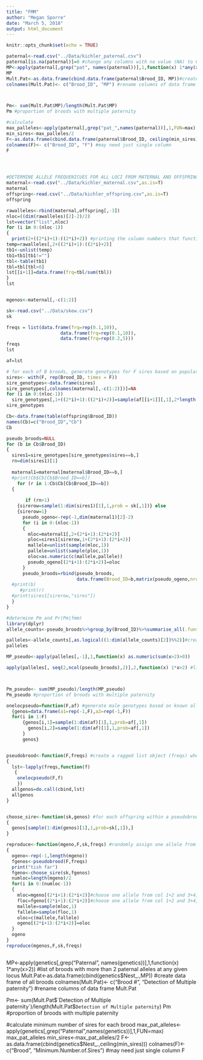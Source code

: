 ```yaml
---
title: "FMM"
author: "Megan Sporre"
date: "March 5, 2018"
output: html_document
---
```


```r
knitr::opts_chunk$set(echo = TRUE)
```

```r
paternal<-read.csv("../Data/kichler_paternal.csv")
paternal[is.na(paternal)]=0 #change any columns with no value (NA) to 0
MP<-apply(paternal[,grep("pat", names(paternal))],1,function(x) 1*any(x>2)) #list of broods with more than 2 paternal alleles at any given locus
MP
Mult.Pat<-as.data.frame(cbind.data.frame(paternal$Brood_ID, MP))#create data frame of all broods
colnames(Mult.Pat)<- c("Brood_ID", "MP") #rename columns of data frame



Pm<- sum(Mult.Pat$MP)/length(Mult.Pat$MP)
Pm #proportion of broods with multiple paternity

#calculate
max_palleles<-apply(paternal[,grep("pat_",names(paternal))],1,FUN=max)
min_sires<-max_palleles/2
F<-as.data.frame(cbind.data.frame(paternal$Brood_ID, ceiling(min_sires)))
colnames(F)<- c("Brood_ID", "F") #may need just single column
F




#DETERMINE ALLELE FREQUENICUES FOR ALL LOCI FROM MATERNAL AND OFFSPRING ALLELES
maternal<-read.csv("../Data/kichler_maternal.csv",as.is=T)
maternal
offspring<-read.csv("../Data/kichler_offspring.csv",as.is=T)
offspring

rawalleles<-rbind(maternal,offspring[,-3])
nloc=((dim(rawalleles)[2]-2)/2)
lst=vector("list",nloc)
for (i in 0:(nloc-1))
{
  print(2+((2*i)+1):((2*i)+2)) #printing the column numbers that function is using
temp=rawalleles[,2+((2*i)+1):((2*i)+2)]
tb1<-unlist(temp)
tb1=tb1[tb1!=""]
tbl<-table(tb1)
tbl=tbl[tbl>0]
lst[[i+1]]=data.frame(frq=tbl/sum(tbl))
}
lst


mgenos<-maternal[,-c(1:2)]


```
```r

sk<-read.csv("../Data/skew.csv")
sk

freqs = list(data.frame(frq=rep(0.1,10)),
                    data.frame(frq=rep(0.1,10)),
                    data.frame(frq=rep(0.2,5)))
freqs
lst
```

```r
af=lst

# for each of B broods, generate genotypes for F sires based on population allele frequencies
sires<- with(F, rep(Brood_ID, times = F))
sire_genotypes<-data.frame(sires)
sire_genotypes[,colnames(maternal[,-c(1:2)])]=NA
for (i in 0:(nloc-1))
  sire_genotypes[,1+((2*i)+1):((2*i)+2)]=sample(af[[i+1]][,1],2*length(sires),prob =af[[i+1]][,2],replace=T )
sire_genotypes


```
```r
Cb<-data.frame(table(offspring$Brood_ID))
names(Cb)=c("Brood_ID","Cb")
Cb
```
```r
pseudo_broods=NULL
for (b in Cb$Brood_ID)
{
  sires1=sire_genotypes[sire_genotypes$sires==b,]
  rn=dim(sires1)[1]
  
  maternal1=maternal[maternal$Brood_ID==b,]
  #print(Cb$Cb[Cb$Brood_ID==b])
    for (r in 1:Cb$Cb[Cb$Brood_ID==b])
  {
    
       if (rn>1)
    {sirerow=sample(1:dim(sires1)[1],1,prob = sk[,1])} else 
    {sirerow=1}
      pseudo_ogeno<-rep(-1,dim(maternal1)[2]-2)
      for (i in 0:(nloc-1))
      {
        mloc=maternal1[,2+(2*i+1):(2*i+2)]
        ploc=sires1[sirerow,1+(2*i+1):(2*i+2)]
        mallele=unlist(sample(mloc,1))
        pallele=unlist(sample(ploc,1))
        oloc=as.numeric(c(mallele,pallele))
        pseudo_ogeno[(2*i+1):(2*i+2)]=oloc
      }
      pseudo_broods=rbind(pseudo_broods,
                          data.frame(Brood_ID=b,matrix(pseudo_ogeno,nrow=1)))
  #print(b)
     #print(r) 
  #print(sires1[sirerow,"sires"])
  }
}


```

```r
#determine Pm and Pr(Pm|fmm)
library(dplyr)
allele_counts<-pseudo_broods%>%group_by(Brood_ID)%>%summarise_all(.funs=function(x){length(unique(x))})

palleles<-allele_counts[,as.logical((1:dim(allele_counts)[2])%%2)]#create vector for number of paternal alleles at each locus for each brood
palleles

MP_pseudo<-apply(palleles[,-1],1,function(x) as.numeric(sum(x>2)>0))

apply(palleles[, seq(2,ncol(pseudo_broods),2)],2,function(x) 1*x>2) #list of broods with more than 2 paternal alleles at any given locus



Pm_pseudo<- sum(MP_pseudo)/length(MP_pseudo)
Pm_pseudo #proportion of broods with multiple paternity
```


```r
onelocpseudo=function(F,af) #generate male genotypes based on known allele frequencies
  {genos=data.frame(a1=rep(-1,F),a2=rep(-1,F))
  for(i in 1:F)
      {genos[i,1]=sample(1:dim(af)[1],1,prob=af[,1])
        genos[i,2]=sample(1:dim(af)[1],1,prob=af[,1])
      }
      genos}


pseudobrood<-function(F,freqs) #create a ragged list object (freqs) where each element is a 1-column df with rows representing alleles and elements in the column representing frequencies
{
  lst<-lapply(freqs,function(f)
   {
    onelocpseudo(F,f)
    })
  allgenos=do.call(cbind,lst)
  allgenos
}


choose_sire<-function(sk,genos) #for each offspring within a pseudobrood, probabalistically select a sire based on mean paternal skew (may be able to simulate skew later on)
{
  genos[sample(1:dim(genos)[1],1,prob=sk[,1]),]
}

reproduce<-function(mgeno,F,sk,freqs) #randomly assign one allele from each mother and selected father to at each loci for each brood
{
  ogeno<-rep(-1,length(mgeno))
  fgenos<-pseudobrood(F,freqs)
  print("tish far")
  fgeno<-choose_sire(sk,fgenos)
  numloc=length(mgeno)/2
  for(i in 0:(numloc-1))
  {
    mloc=mgeno[(2*i+1):(2*i+2)]#choose one allele from col 1+2 and 3+4, etc
    floc=fgeno[(2*i+1):(2*i+2)]#choose one allele from col 1+2 and 3+4, etc
    mallele=sample(mloc,1)
    fallele=sample(floc,1)
    oloc=c(mallele,fallele)
    ogeno[(2*i+1):(2*i+2)]=oloc
  }
  ogeno
}
reproduce(mgenos,F,sk,freqs)

```

```r


```

MP<-apply(genetics[,grep("Paternal", names(genetics))],1,function(x) 1*any(x>2)) #list of broods with more than 2 paternal alleles at any given locus
Mult.Pat<-as.data.frame(cbind(genetics$Nest_.,MP)) #create data frame of all broods
colnames(Mult.Pat)<- c("Brood #", "Detection of Multiple paternity") #rename columns of data frame
Mult.Pat


Pm<- sum(Mult.Pat$`Detection of Multiple paternity`)/length(Mult.Pat$`Detection of Multiple paternity`)
Pm #proportion of broods with multiple paternity

#calculate minimum number of sires for each brood
max_pat_alleles<-apply(genetics[,grep("Paternal",names(genetics))],1,FUN=max)
max_pat_alleles
min_sires<-max_pat_alleles/2
F<-as.data.frame(cbind(genetics$Nest_.,ceiling(min_sires)))
colnames(F)<- c("Brood", "Minimum.Number.of.Sires") #may need just single column
F